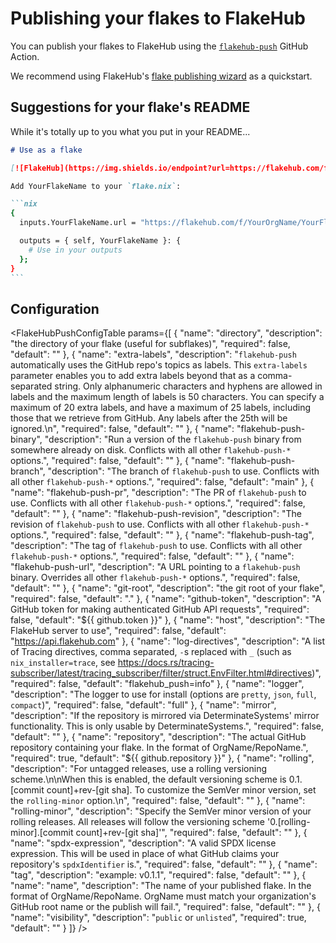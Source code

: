 # Publishing your flakes to FlakeHub

You can publish your flakes to FlakeHub using the [`flakehub-push`][action] GitHub Action.

We recommend using FlakeHub's [flake publishing wizard][wizard] as a quickstart.

## Suggestions for your flake's README

While it's totally up to you what you put in your README...

````markdown
# Use as a flake

[![FlakeHub](https://img.shields.io/endpoint?url=https://flakehub.com/f/YourOrgName/YourFlakeName/badge)](https://flakehub.com/flake/YourOrgName/YourFlakeName)

Add YourFlakeName to your `flake.nix`:

```nix
{
  inputs.YourFlakeName.url = "https://flakehub.com/f/YourOrgName/YourFlakeName/*.tar.gz";

  outputs = { self, YourFlakeName }: {
    # Use in your outputs
  };
}
```
````

## Configuration

<FlakeHubPushConfigTable
  params={[
    {
      "name": "directory",
      "description": "the directory of your flake (useful for subflakes)",
      "required": false,
      "default": ""
    },
    {
      "name": "extra-labels",
      "description": "`flakehub-push` automatically uses the GitHub repo's topics as labels. This `extra-labels` parameter enables you to add extra labels beyond that as a comma-separated string. Only alphanumeric characters and hyphens are allowed in labels and the maximum length of labels is 50 characters. You can specify a maximum of 20 extra labels, and have a maximum of 25 labels, including those that we retrieve from GitHub. Any labels after the 25th will be ignored.\n",
      "required": false,
      "default": ""
    },
    {
      "name": "flakehub-push-binary",
      "description": "Run a version of the `flakehub-push` binary from somewhere already on disk. Conflicts with all other `flakehub-push-*` options.",
      "required": false,
      "default": ""
    },
    {
      "name": "flakehub-push-branch",
      "description": "The branch of `flakehub-push` to use. Conflicts with all other `flakehub-push-*` options.",
      "required": false,
      "default": "main"
    },
    {
      "name": "flakehub-push-pr",
      "description": "The PR of `flakehub-push` to use. Conflicts with all other `flakehub-push-*` options.",
      "required": false,
      "default": ""
    },
    {
      "name": "flakehub-push-revision",
      "description": "The revision of `flakehub-push` to use. Conflicts with all other `flakehub-push-*` options.",
      "required": false,
      "default": ""
    },
    {
      "name": "flakehub-push-tag",
      "description": "The tag of `flakehub-push` to use. Conflicts with all other `flakehub-push-*` options.",
      "required": false,
      "default": ""
    },
    {
      "name": "flakehub-push-url",
      "description": "A URL pointing to a `flakehub-push` binary. Overrides all other `flakehub-push-*` options.",
      "required": false,
      "default": ""
    },
    {
      "name": "git-root",
      "description": "the git root of your flake",
      "required": false,
      "default": "."
    },
    {
      "name": "github-token",
      "description": "A GitHub token for making authenticated GitHub API requests",
      "required": false,
      "default": "${{ github.token }}"
    },
    {
      "name": "host",
      "description": "The FlakeHub server to use",
      "required": false,
      "default": "https://api.flakehub.com"
    },
    {
      "name": "log-directives",
      "description": "A list of Tracing directives, comma separated, `-`s replaced with `_` (such as `nix_installer=trace`, see https://docs.rs/tracing-subscriber/latest/tracing_subscriber/filter/struct.EnvFilter.html#directives)",
      "required": false,
      "default": "flakehub_push=info"
    },
    {
      "name": "logger",
      "description": "The logger to use for install (options are `pretty`, `json`, `full`, `compact`)",
      "required": false,
      "default": "full"
    },
    {
      "name": "mirror",
      "description": "If the repository is mirrored via DeterminateSystems' mirror functionality. This is only usable by DeterminateSystems.",
      "required": false,
      "default": ""
    },
    {
      "name": "repository",
      "description": "The actual GitHub repository containing your flake. In the format of OrgName/RepoName.",
      "required": true,
      "default": "${{ github.repository }}"
    },
    {
      "name": "rolling",
      "description": "For untagged releases, use a rolling versioning scheme.\n\nWhen this is enabled, the default versioning scheme is 0.1.[commit count]+rev-[git sha]. To customize the SemVer minor version, set the `rolling-minor` option.\n",
      "required": false,
      "default": ""
    },
    {
      "name": "rolling-minor",
      "description": "Specify the SemVer minor version of your rolling releases. All releases will follow the versioning scheme '0.[rolling-minor].[commit count]+rev-[git sha]'",
      "required": false,
      "default": ""
    },
    {
      "name": "spdx-expression",
      "description": "A valid SPDX license expression. This will be used in place of what GitHub claims your repository's `spdxIdentifier` is.",
      "required": false,
      "default": ""
    },
    {
      "name": "tag",
      "description": "example: v0.1.1",
      "required": false,
      "default": ""
    },
    {
      "name": "name",
      "description": "The name of your published flake. In the format of OrgName/RepoName. OrgName must match your organization's GitHub root name or the publish will fail.",
      "required": false,
      "default": ""
    },
    {
      "name": "visibility",
      "description": "`public` or `unlisted`",
      "required": true,
      "default": ""
    }
  ]}
/>

[action]: https://github.com/DeterminateSystems/flakehub-push
[wizard]: /new
